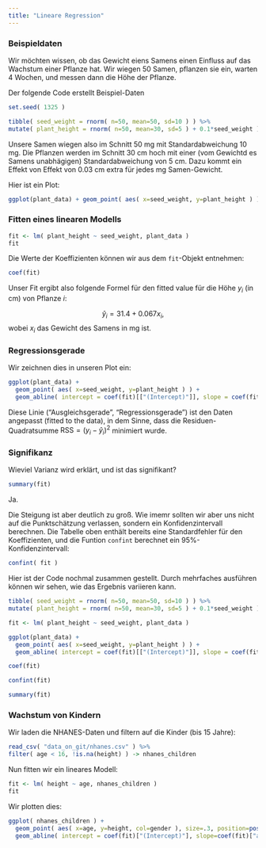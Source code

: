 ```yaml
---
title: "Lineare Regression"
---
```


### Beispieldaten

Wir möchten wissen, ob das Gewicht eiens Samens einen Einfluss auf das Wachstum einer Pflanze hat.
Wir wiegen 50 Samen, pflanzen sie ein, warten 4 Wochen, und messen dann die Höhe der Pflanze.

Der folgende Code erstellt Beispiel-Daten

```r
set.seed( 1325 )

tibble( seed_weight = rnorm( n=50, mean=50, sd=10 ) ) %>%
mutate( plant_height = rnorm( n=50, mean=30, sd=5 ) + 0.1*seed_weight ) -> plant_data
```

Unsere Samen wiegen also im Schnitt 50 mg mit Standardabweichung 10 mg. Die Pflanzen werden im Schnitt 30 cm hoch mit einer (vom Gewichtd es Samens unabhägigen) Standardabweichung von 5 cm. Dazu kommt ein Effekt von Effekt von 0.03 cm extra für jedes mg Samen-Gewicht.

Hier ist ein Plot:

```r
ggplot(plant_data) + geom_point( aes( x=seed_weight, y=plant_height ) )
```

### Fitten eines linearen Modells

```r
fit <- lm( plant_height ~ seed_weight, plant_data )
fit
```

Die Werte der Koeffizienten können wir aus dem `fit`-Objekt entnehmen:

```r
coef(fit)
```

Unser Fit ergibt also folgende Formel für den fitted value für die Höhe $y_i$ (in cm) von Pflanze $i$:

$$ \hat y_i = 31.4 + 0.067 x_i, $$
wobei $x_i$ das Gewicht des Samens in mg ist. 

### Regressionsgerade

Wir zeichnen dies in unseren Plot ein:

```r
ggplot(plant_data) + 
  geom_point( aes( x=seed_weight, y=plant_height ) ) +
  geom_abline( intercept = coef(fit)[["(Intercept)"]], slope = coef(fit)[["seed_weight"]] )
```
Diese Linie ("Ausgleichsgerade", "Regressionsgerade") ist den Daten angepasst (fitted to the data), in dem Sinne,
dass die Residuen-Quadratsumme $\text{RSS} = (y_i - \hat y_i)^2$ minimiert wurde.

### Signifikanz

Wieviel Varianz wird erklärt, und ist das signifikant?

```r
summary(fit)
```

Ja.

Die Steigung ist aber deutlich zu groß. Wie imemr sollten wir aber uns nicht auf die Punktschätzung verlassen, sondern ein Konfidenzintervall berechnen. Die Tabelle oben enthält bereits eine Standardfehler für den Koeffizienten, und die Funtion `confint` berechnet ein 95%-Konfidenzintervall:

```r
confint( fit )
```

Hier ist der Code nochmal zusammen gestellt. Durch mehrfaches ausführen können wir sehen, wie das Ergebnis variieren kann.

```r
tibble( seed_weight = rnorm( n=50, mean=50, sd=10 ) ) %>%
mutate( plant_height = rnorm( n=50, mean=30, sd=5 ) + 0.1*seed_weight ) -> plant_data

fit <- lm( plant_height ~ seed_weight, plant_data )

ggplot(plant_data) + 
  geom_point( aes( x=seed_weight, y=plant_height ) ) +
  geom_abline( intercept = coef(fit)[["(Intercept)"]], slope = coef(fit)[["seed_weight"]] )

coef(fit)

confint(fit)

summary(fit)
```

### Wachstum von Kindern

Wir laden die NHANES-Daten und filtern auf die Kinder (bis 15 Jahre):

```r
read_csv( "data_on_git/nhanes.csv" ) %>%
filter( age < 16, !is.na(height) ) -> nhanes_children
```

Nun fitten wir ein lineares Modell:

```r
fit <- lm( height ~ age, nhanes_children )
fit
```

Wir plotten dies:

```r
ggplot( nhanes_children ) +
  geom_point( aes( x=age, y=height, col=gender ), size=.3, position=position_jitter(width=.2,height=0) ) +
  geom_abline( intercept = coef(fit)["(Intercept)"], slope=coef(fit)["age"] )
```